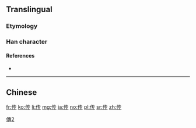 {{also|傳}}
==Translingual==
{{zh-hanzi-box|传|[[傳]]}}
===Etymology===
{{Han simp|傳|f=專|t=专}}

[[Category:CJKV characters simplified differently in Japan and China|傳2]]

===Han character===
{{Han char|rn=9|rad=人|as=04|sn=6|four=|canj=人手弓戈 (OQNI)|ids=⿰[[亻]][[专]]}}

====References====
* {{Han ref|kx=0096.121|hdz=10117.170|uh=4F20|ud=20256}}

----

==Chinese==
{{zh-see|傳}}

[[fr:传]]
[[ko:传]]
[[li:传]]
[[mg:传]]
[[ja:传]]
[[no:传]]
[[pl:传]]
[[sr:传]]
[[zh:传]]
